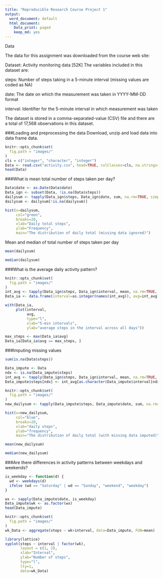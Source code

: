---
title: "Reproducible Research Course Project 1"
output:
  word_document: default
  html_document:
    Data_print: paged
    keep_md: yes
---
Data

The data for this assignment was downloaded from the course web site:

Dataset: Activity monitoring data [52K]
The variables included in this dataset are:

steps: Number of steps taking in a 5-minute interval (missing values are coded as NA)

date: The date on which the measurement was taken in YYYY-MM-DD format

interval: Identifier for the 5-minute interval in which measurement was taken

The dataset is stored in a comma-separated-value (CSV) file and there are a total of 17,568 observations in this dataset.

###Loading and preprocessing the data
Download, unzip and load data into data frame data.

```{r, echo = TRUE}
knitr::opts_chunk$set(
  fig.path = "images/"
)
cls = c("integer", "character", "integer")
Data <- read.csv("activity.csv", head=TRUE, colClasses=cls, na.strings="NA")
head(Data)
```
###What is mean total number of steps taken per day?

```{r}
Data$date <- as.Date(Data$date)
Data_ign <- subset(Data, !is.na(Data$steps))
dailysum <- tapply(Data_ign$steps, Data_ign$date, sum, na.rm=TRUE, simplify=T)
dailysum <- dailysum[!is.na(dailysum)]

hist(x=dailysum,
     col="green",
     breaks=20,
     xlab="Daily total steps",
     ylab="Frequency",
     main="The distribution of daily total (missing data ignored)")
```

Mean and median of total number of steps taken per day

```{r, echo = TRUE}
mean(dailysum)
```

```{r, echo = TRUE}
median(dailysum)
```
###What is the average daily activity pattern?
```{r, echo = TRUE}
knitr::opts_chunk$set(
  fig.path = "images/"
)
int_avg <- tapply(Data_ign$steps, Data_ign$interval, mean, na.rm=TRUE, simplify=T)
Data_ia <- data.frame(interval=as.integer(names(int_avg)), avg=int_avg)

with(Data_ia,
     plot(interval,
          avg,
          type="l",
          xlab="5-min intervals",
          ylab="average steps in the interval across all days"))
```

```{r, echo = TRUE}
max_steps <- max(Data_ia$avg)
Data_ia[Data_ia$avg == max_steps, ]
```
###Imputing missing values
```{r, echo = TRUE}
sum(is.na(Data$steps))
```

```{r, echo = TRUE}
Data_impute <- Data
ndx <- is.na(Data_impute$steps)
int_avg <- tapply(Data_ign$steps, Data_ign$interval, mean, na.rm=TRUE, simplify=T)
Data_impute$steps[ndx] <- int_avg[as.character(Data_impute$interval[ndx])]
```

```{r, echo = TRUE}
knitr::opts_chunk$set(
  fig.path = "images/"
)
new_dailysum <- tapply(Data_impute$steps, Data_impute$date, sum, na.rm=TRUE, simplify=T)

hist(x=new_dailysum,
     col="blue",
     breaks=20,
     xlab="daily steps",
     ylab="frequency",
     main="The distribution of daily total (with missing data imputed)")
```

```{r, echo = TRUE}
mean(new_dailysum)
```

```{r,echo = TRUE}
median(new_dailysum)
```
###Are there differences in activity patterns between weekdays and weekends?
```{r,echo = TRUE}
is_weekday <- function(d) {
  wd <- weekdays(d)
  ifelse (wd == "Saturday" | wd == "Sunday", "weekend", "weekday")
}

wx <- sapply(Data_impute$date, is_weekday)
Data_impute$wk <- as.factor(wx)
head(Data_impute)
```

```{r,echo = TRUE}
knitr::opts_chunk$set(
  fig.path = "images/"
)
wk_Data <- aggregate(steps ~ wk+interval, data=Data_impute, FUN=mean)

library(lattice)
xyplot(steps ~ interval | factor(wk),
       layout = c(1, 2),
       xlab="Interval",
       ylab="Number of steps",
       type="l",
       lty=1,
       data=wk_Data)
```


